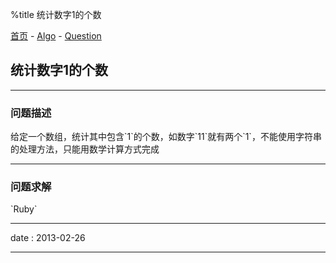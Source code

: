 %title 统计数字1的个数

[[../../../index|首页]] - [[../index|Algo]] - [[index|Question]]
==统计数字1的个数==
----
===问题描述===

给定一个数组，统计其中包含`1`的个数，如数字`11`就有两个`1`，不能使用字符串的处理方法，只能用数学计算方式完成
----
===问题求解===

`Ruby`
{{{Ruby
<pre class="brush: ruby">
def count_number_one (arr)
  count = 0
  arr.inject do |sum, n|
    while n > 0
      sum ||= 0
      sum += 1 if n%10 == 1
      n /= 10
    end  # while
    count = sum
  end  # do
  count
end  # function

# 测试
puts count_number_one(1..101)  # => 23
</pre>
}}}
----
<red>date</red> : 2013-02-26
----
